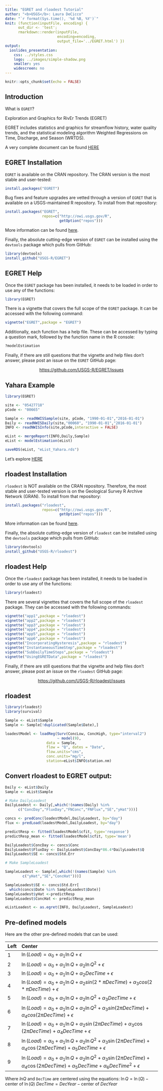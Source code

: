 ```yaml
---
title: "EGRET and rloadest Tutorial"
author: "<b>USGS</b>: Laura DeCicco"
date: "`r format(Sys.time(), '%d %B, %Y')`"
knit: (function(inputFile, encoding) { 
      out_dir <- 'test';
      rmarkdown::render(inputFile,
                        encoding=encoding, 
                        output_file='../EGRET.html') })
output:
  ioslides_presentation:
    css: ../styles.css
    logo: ../images/simple-shadow.png
    smaller: yes
    widescreen: no
---
```


```r
knitr::opts_chunk$set(echo = FALSE)
```

## Introduction

What is `EGRET`?

Exploration and Graphics for RivEr Trends (EGRET)

EGRET includes statistics and graphics for streamflow history, water quality trends, and the statistical modeling algorithm Weighted Regressions on Time, Discharge, and Season (WRTDS).

A very complete document can be found [HERE](http://pubs.usgs.gov/tm/04/a10/)

## EGRET Installation

`EGRET` is available on the CRAN repository. The CRAN version is the most stable and user-tested:

```r
install.packages("EGRET")
```

Bug fixes and feature upgrades are vetted through a version of `EGRET` that is available on a USGS-maintained R repository. To install from that repository:

```r
install.packages("EGRET", 
                 repos=c("http://owi.usgs.gov/R",
                         getOption("repos")))
```

More information can be found [here](http://owi.usgs.gov/R/gran.html).

Finally, the absolute cutting-edge version of `EGRET` can be installed using the `devtools` package which pulls from GitHub:

```r
library(devtools)
install_github("USGS-R/EGRET")
```

## EGRET Help

Once the `EGRET` package has been installed, it needs to be loaded in order to use any of the functions:

```r
library(EGRET)
```

There is a vignette that covers the full scope of the `EGRET` package. It can be accessed with the following command:

```r
vignette("EGRET",package = "EGRET")
```

Additionally, each function has a help file. These can be accessed by typing a question mark, followed by the function name in the R console:

```r
?modelEstimation
```

Finally, if there are still questions that the vignette and help files don't answer, please post an issue on the `EGRET` GitHub page:

<center>[https://github.com/USGS-R/EGRET/issues](https://github.com/USGS-R/EGRET/issues)</center>

## Yahara Example

```r
library(EGRET)

site <- "05427718"
pCode <- "00665"

Sample <- readNWISSample(site, pCode, "1990-01-01","2016-01-01")
Daily <- readNWISDaily(site,"00060", "1990-01-01","2016-01-01")
INFO <- readNWISInfo(site,pCode,interactive = FALSE)

eList <- mergeReport(INFO,Daily,Sample)
eList <- modelEstimation(eList)

saveRDS(eList, "eList_Yahara.rds")

```


Let's explore [HERE](http://waterdatascience.shinyapps.io/exploreEGRET)

## rloadest Installation

`rloadest` is NOT available on the CRAN repository. Therefore, the most stable and user-tested version is on the Geological Survey R Archive Network (GRAN). To install from that repository:

```r
install.packages("rloadest", 
                 repos=c("http://owi.usgs.gov/R",
                         getOption("repos")))
```

More information can be found [here](http://owi.usgs.gov/R/gran.html).

Finally, the absolute cutting-edge version of `rloadest` can be installed using the `devtools` package which pulls from GitHub:

```r
library(devtools)
install_github("USGS-R/rloadest")
```

## rloadest Help

Once the `rloadest` package has been installed, it needs to be loaded in order to use any of the functions:

```r
library(rloadest)
```

There are several vignettes that covers the full scope of the `rloadest` package. They can be accessed with the following commands:

```r
vignette("app1",package = "rloadest")
vignette("app2",package = "rloadest")
vignette("app3",package = "rloadest")
vignette("app4",package = "rloadest")
vignette("app5",package = "rloadest")
vignette("app6",package = "rloadest")
vignette("IncorporatingHysteresis",package = "rloadest")
vignette("InstantaneousTimeStep",package = "rloadest")
vignette("SubDailyTimeSteps",package = "rloadest")
vignette("UsingEGRETData",package = "rloadest")
```


Finally, if there are still questions that the vignette and help files don't answer, please post an issue on the `rloadest` GitHub page:

<center>[https://github.com/USGS-R/rloadest/issues](https://github.com/USGS-R/rloadest/issues)</center>


## rloadest

```r
library(rloadest)
library(survival)

Sample <- eList$Sample
Sample <- Sample[!duplicated(Sample$Date),]

loadestModel <- loadReg(Surv(ConcLow, ConcHigh, type="interval2")
                        ~ model(9), 
                   data = Sample, 
                   flow = "Q", dates = "Date",
                   flow.units="cms",
                   conc.units="mg/l",
                   station=eList$INFO$station.nm)

```


## Convert rloadest to EGRET output:

```r
Daily <- eList$Daily
Sample <- eList$Sample

# Make DailyLoadest
DailyLoadest <- Daily[,which(!(names(Daily) %in% 
      c("ConcDay","FluxDay","FNConc","FNFlux","SE","yHat")))]

concs <- predConc(loadestModel,DailyLoadest, by="day")
flux <- predLoad(loadestModel,DailyLoadest, by="day")

predictResp <- fitted(loadestModel$cfit, type='response')
predictResp_mean <- fitted(loadestModel$cfit, type='mean')

DailyLoadest$ConcDay <- concs$Conc
DailyLoadest$FluxDay <- DailyLoadest$ConcDay*86.4*DailyLoadest$Q
DailyLoadest$SE <- concs$Std.Err

# Make SampleLoadest

SampleLoadest <- Sample[,which(!(names(Sample) %in% 
        c("yHat","SE","ConcHat")))]

SampleLoadest$SE <- concs$Std.Err[
  which(concs$Date %in% SampleLoadest$Date)]
SampleLoadest$yHat <-predictResp
SampleLoadest$ConcHat <- predictResp_mean

eListLoadest <- as.egret(INFO, DailyLoadest, SampleLoadest)

```


## Pre-defined models

Here are the other pre-defined models that can be used:

Left   Center  
------ ----------
1      $\ln(Load)= \alpha_0 + \alpha_1{\ln{Q}} + \epsilon$
2      $\ln(Load)= \alpha_0 + \alpha_1{\ln{Q}} + \alpha_2{\ln{Q^2}}+ \epsilon$
3      $\ln(Load)= \alpha_0 + \alpha_1{\ln{Q}} + \alpha_2{DecTime}+ \epsilon$
4      $\ln(Load)= \alpha_0 + \alpha_1{\ln{Q}} + \alpha_2{sin(2*\pi{DecTime})} + \alpha_3 cos(2*\pi{DecTime}) + \epsilon$
5      $\ln(Load)= \alpha_0+\alpha_1{\ln{Q}} + \alpha_2{\ln{Q^2}}+\alpha_3{DecTime}+\epsilon$
6      $\ln(Load)=\alpha_0 + \alpha_1{\ln{Q}}+\alpha_2{\ln{Q^2}}+\alpha_3 sin(2\pi{DecTime})+\alpha_4 cos(2\pi{DecTime})+\epsilon$
7      $\ln(Load)=\alpha_0+\alpha_1{\ln{Q}}+\alpha_2 \sin(2\pi{DecTime})+\alpha_3 \cos(2\pi{DecTime})+\alpha_4{DecTime}+\epsilon$ 
8      $\ln(Load)=\alpha_0+\alpha_1{\ln{Q}}+\alpha_2{\ln{Q^2}}+\alpha_3 \sin(2\pi{DecTime})+\alpha_4 \cos(2\pi{DecTime})+\alpha_5{DecTime}+\epsilon$
9      $\ln(Load)=\alpha_0+\alpha_1{\ln{Q}}+\alpha_2{\ln{Q^2}}+\alpha_3 \sin(2\pi{DecTime})+\alpha_4 \cos(2\pi{DecTime})+\alpha_5{DecTime}+\alpha_6{DecTime}^2+\epsilon$   

Where $ln{Q}$ and `DecTime`  are centered using the equations:
$\ln{Q}=\ln(Q)-\mbox{center of } \ln(Q)$
$DecTime=DecYear-\mbox{center of } DecYear$
